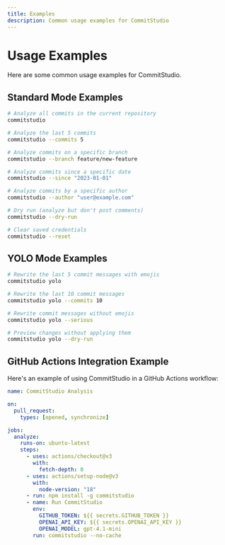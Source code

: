 ```yaml
---
title: Examples
description: Common usage examples for CommitStudio
---
```


# Usage Examples

Here are some common usage examples for CommitStudio.

## Standard Mode Examples

```bash
# Analyze all commits in the current repository
commitstudio

# Analyze the last 5 commits
commitstudio --commits 5

# Analyze commits on a specific branch
commitstudio --branch feature/new-feature

# Analyze commits since a specific date
commitstudio --since "2023-01-01"

# Analyze commits by a specific author
commitstudio --author "user@example.com"

# Dry run (analyze but don't post comments)
commitstudio --dry-run

# Clear saved credentials
commitstudio --reset
```

## YOLO Mode Examples

```bash
# Rewrite the last 5 commit messages with emojis
commitstudio yolo

# Rewrite the last 10 commit messages
commitstudio yolo --commits 10

# Rewrite commit messages without emojis
commitstudio yolo --serious

# Preview changes without applying them
commitstudio yolo --dry-run
```

## GitHub Actions Integration Example

Here's an example of using CommitStudio in a GitHub Actions workflow:

```yaml
name: CommitStudio Analysis

on:
  pull_request:
    types: [opened, synchronize]

jobs:
  analyze:
    runs-on: ubuntu-latest
    steps:
      - uses: actions/checkout@v3
        with:
          fetch-depth: 0
      - uses: actions/setup-node@v3
        with:
          node-version: "18"
      - run: npm install -g commitstudio
      - name: Run CommitStudio
        env:
          GITHUB_TOKEN: ${{ secrets.GITHUB_TOKEN }}
          OPENAI_API_KEY: ${{ secrets.OPENAI_API_KEY }}
          OPENAI_MODEL: gpt-4.1-mini
        run: commitstudio --no-cache
``` 